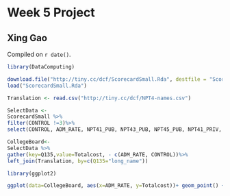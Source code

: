 # Week 5 Project

## Xing Gao

<!-- leave this material as is -->
Compiled on `r date()`.

```r
library(DataComputing)
```
<!-- put your content after this line -->

```r
download.file("http://tiny.cc/dcf/ScorecardSmall.Rda", destfile = "ScorecardSmall.Rda")
load("ScorecardSmall.Rda")

Translation <- read.csv("http://tiny.cc/dcf/NPT4-names.csv")
```


```r
SelectData <-
ScorecardSmall %>%
filter(CONTROL !=3)%>%
select(CONTROL, ADM_RATE, NPT41_PUB, NPT43_PUB, NPT45_PUB, NPT41_PRIV, NPT43_PRIV, NPT45_PRIV)

CollegeBoard<-
SelectData %>%
gather(key=Q135,value=Totalcost, - c(ADM_RATE, CONTROL))%>%
left_join(Translation, by=c(Q135="long_name"))
```

```r
library(ggplot2)
```

```r
ggplot(data=CollegeBoard, aes(x=ADM_RATE, y=Totalcost))+ geom_point() + facet_wrap(CONTROL~short_name) + geom_smooth()
```